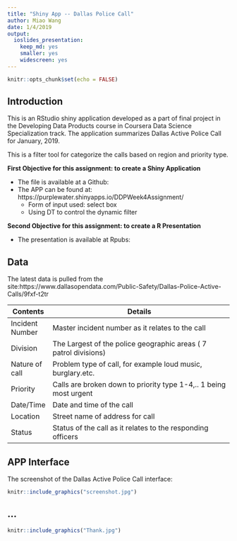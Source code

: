---
title: "Shiny App -- Dallas Police Call"
author: Miao Wang
date: 1/4/2019
output: 
  ioslides_presentation: 
    keep_md: yes
    smaller: yes
    widescreen: yes
---

```{r setup, include=FALSE}
knitr::opts_chunk$set(echo = FALSE)
```

## Introduction

This is an RStudio shiny application developed as a part of final project in the Developing Data Products course in Coursera Data Science Specialization track. The application summarizes Dallas Active Police Call for January, 2019.

This is a filter tool for categorize the calls based on region and priority type. 

**First Objective for this assignment: to create a Shiny Application**

* The file is available at a Github:
* The APP can be found at: https://purplewater.shinyapps.io/DDPWeek4Assignment/
     + Form of input used: select box
     + Using DT to control the dynamic filter

**Second Objective for this assignment: to create a R Presentation**

* The presentation is available at Rpubs:


## Data

The latest data is pulled from the site:https://www.dallasopendata.com/Public-Safety/Dallas-Police-Active-Calls/9fxf-t2tr 

Contents       | Details
---------------| ----------------------------------------------------------------
Incident Number| Master incident number as it relates to the call 
Division       | The Largest of the police geographic areas ( 7 patrol divisions)
Nature of call | Problem type of call, for example loud music, burglary.etc.
Priority       | Calls are broken down to priority type 1-4,.. 1 being most urgent
Date/Time      | Date and time of the call
Location       | Street name of address for call
Status         | Status of the call as it relates to the responding officers


## APP Interface

The screenshot of the Dallas Active Police Call interface:

```{r, out.width = "1000px"}
knitr::include_graphics("screenshot.jpg")
```

## ...

```{r, out.width = "1000px"}
knitr::include_graphics("Thank.jpg")
```

